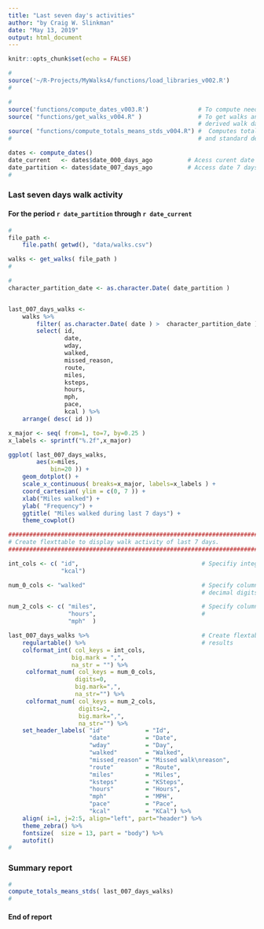 ```yaml
---
title: "Last seven day's activities"
author: "by Craig W. Slinkman"
date: "May 13, 2019"
output: html_document
---
```


```r
knitr::opts_chunk$set(echo = FALSE)
```


```r
#
source('~/R-Projects/MyWalks4/functions/load_libraries_v002.R')
#
```

```r
#
source('functions/compute_dates_v003.R')              # To compute needed dates ...
source( "functions/get_walks_v004.R" )                # To get walks and compute
                                                      # derived walk data ...
source( "functions/compute_totals_means_stds_v004.R") #  Computes totals, means,
#                                                     # and standard deviations
```

```r
dates <- compute_dates()
date_current   <- dates$date_000_days_ago          # Acess curent date ,..
date_partition <- dates$date_007_days_ago          # Access date 7 days ago ...
#
```

### Last seven days walk activity
#### For the period `r date_partition` through `r date_current`


```r
#
file_path <-
    file.path( getwd(), "data/walks.csv")

walks <- get_walks( file_path )
#
```

```r

#
character_partition_date <- as.character.Date( date_partition )


last_007_days_walks <-
    walks %>%
        filter( as.character.Date( date ) >  character_partition_date ) %>% 
        select( id, 
                date,
                wday,
                walked,
                missed_reason,
                route,
                miles,
                ksteps,
                hours,
                mph,
                pace,
                kcal ) %>% 
    arrange( desc( id ))

```

```r

x_major <- seq( from=1, to=7, by=0.25 )
x_labels <- sprintf("%.2f",x_major)

ggplot( last_007_days_walks, 
        aes(x=miles,
            bin=20 )) +
    geom_dotplot() +
    scale_x_continuous( breaks=x_major, labels=x_labels ) +
    coord_cartesian( ylim = c(0, 7 )) +
    xlab("Miles walked") +
    ylab( "Frequency") +
    ggtitle( "Miles walked during last 7 days") +
    theme_cowplot()
```



```r

####################################################################################
# Create flexttable to display walk activity of last 7 days.
####################################################################################

int_cols <- c( "id",                                   # Specifiy integer columns
               "kcal")

num_0_cols <- "walked"                                 # Specify columns with 0
                                                       # decimal digits

num_2_cols <- c( "miles",                              # Specify columns with 2
                 "hours",                              #
                 "mph"  )

last_007_days_walks %>%                                # Create flextable to display
    regulartable() %>%                                 # results
    colformat_int( col_keys = int_cols, 
                  big.mark = ",",
                  na_str = "") %>% 
     colformat_num( col_keys = num_0_cols,
                   digits=0,
                   big.mark=",",
                   na_str="") %>% 
     colformat_num( col_keys = num_2_cols,
                    digits=2,
                    big.mark=",",
                    na_str="") %>% 
    set_header_labels( "id"            = "Id",
                       "date"          = "Date",
                       "wday"          = "Day",
                       "walked"        = "Walked",
                       "missed_reason" = "Missed walk\nreason",
                       "route"         = "Route",
                       "miles"         = "Miles",
                       "ksteps"        = "KSteps",
                       "hours"         = "Hours",
                       "mph"           = "MPH",
                       "pace"          = "Pace",
                       "kcal"          = "KCal") %>% 
    align( i=1, j=2:5, align="left", part="header") %>% 
    theme_zebra() %>% 
    fontsize(  size = 13, part = "body") %>% 
    autofit()
#        
```

### Summary report

```r
#
compute_totals_means_stds( last_007_days_walks)
#
```

#### End of report